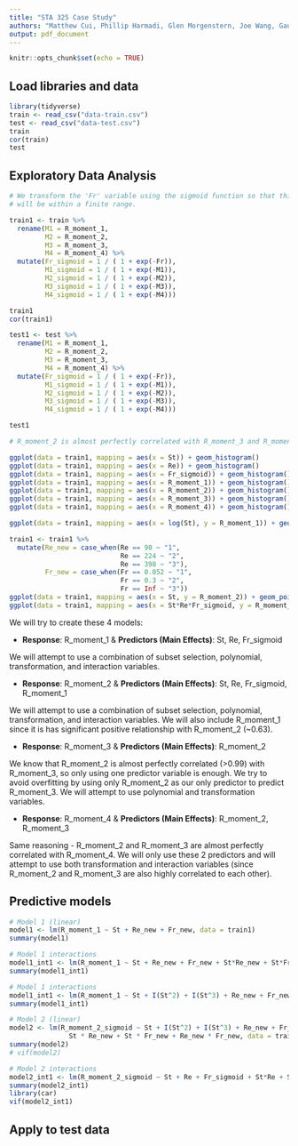 ```yaml
---
title: "STA 325 Case Study"
authors: "Matthew Cui, Phillip Harmadi, Glen Morgenstern, Joe Wang, Gaurav Sirdeshmukh, Gautam Sirdeshmukh"
output: pdf_document
---
```


```r
knitr::opts_chunk$set(echo = TRUE)
```

## Load libraries and data
```r
library(tidyverse)
train <- read_csv("data-train.csv")
test <- read_csv("data-test.csv")
train
cor(train)
test
```

## Exploratory Data Analysis

```r
# We transform the 'Fr' variable using the sigmoid function so that this variable 
# will be within a finite range.

train1 <- train %>%
  rename(M1 = R_moment_1, 
         M2 = R_moment_2, 
         M3 = R_moment_3, 
         M4 = R_moment_4) %>%
  mutate(Fr_sigmoid = 1 / ( 1 + exp(-Fr)),
         M1_sigmoid = 1 / ( 1 + exp(-M1)),
         M2_sigmoid = 1 / ( 1 + exp(-M2)),
         M3_sigmoid = 1 / ( 1 + exp(-M3)),
         M4_sigmoid = 1 / ( 1 + exp(-M4)))

train1
cor(train1)

test1 <- test %>%
  rename(M1 = R_moment_1, 
         M2 = R_moment_2, 
         M3 = R_moment_3, 
         M4 = R_moment_4) %>%
  mutate(Fr_sigmoid = 1 / ( 1 + exp(-Fr)),
         M1_sigmoid = 1 / ( 1 + exp(-M1)),
         M2_sigmoid = 1 / ( 1 + exp(-M2)),
         M3_sigmoid = 1 / ( 1 + exp(-M3)),
         M4_sigmoid = 1 / ( 1 + exp(-M4)))

test1

# R_moment_2 is almost perfectly correlated with R_moment_3 and R_moment 4.
```

```r
ggplot(data = train1, mapping = aes(x = St)) + geom_histogram()
ggplot(data = train1, mapping = aes(x = Re)) + geom_histogram()
ggplot(data = train1, mapping = aes(x = Fr_sigmoid)) + geom_histogram()
ggplot(data = train1, mapping = aes(x = R_moment_1)) + geom_histogram()
ggplot(data = train1, mapping = aes(x = R_moment_2)) + geom_histogram()
ggplot(data = train1, mapping = aes(x = R_moment_3)) + geom_histogram()
ggplot(data = train1, mapping = aes(x = R_moment_4)) + geom_histogram()

ggplot(data = train1, mapping = aes(x = log(St), y = R_moment_1)) + geom_point()

train1 <- train1 %>%
  mutate(Re_new = case_when(Re == 90 ~ "1",
                            Re == 224 ~ "2",
                            Re == 398 ~ "3"),
         Fr_new = case_when(Fr == 0.052 ~ "1",
                            Fr == 0.3 ~ "2",
                            Fr == Inf ~ "3"))
ggplot(data = train1, mapping = aes(x = St, y = R_moment_2)) + geom_point()
ggplot(data = train1, mapping = aes(x = St*Re*Fr_sigmoid, y = R_moment_2)) + geom_point()
```

We will try to create these 4 models:

- **Response**: R_moment_1 & **Predictors (Main Effects)**: St, Re, Fr_sigmoid

We will attempt to use a combination of subset selection, polynomial, 
transformation, and interaction variables.

- **Response**: R_moment_2 & **Predictors (Main Effects)**: St, Re, Fr_sigmoid, R_moment_1

We will attempt to use a combination of subset selection, polynomial, 
transformation, and interaction variables. We will also include R_moment_1 since
it is has significant positive relationship with R_moment_2 (~0.63).

- **Response**: R_moment_3 & **Predictors (Main Effects)**: R_moment_2

We know that R_moment_2 is almost perfectly correlated (>0.99) with R_moment_3, 
so only using one predictor variable is enough. We try to avoid overfitting by
using only R_moment_2 as our only predictor to predict R_moment_3. We will
attempt to use polynomial and transformation variables.

- **Response**: R_moment_4 & **Predictors (Main Effects)**: R_moment_2, R_moment_3

Same reasoning - R_moment_2 and R_moment_3 are almost perfectly correlated
with R_moment_4. We will only use these 2 predictors and will attempt to use
both transformation and interaction variables (since R_moment_2 and R_moment_3
are also highly correlated to each other).

## Predictive models

```r
# Model 1 (linear)
model1 <- lm(R_moment_1 ~ St + Re_new + Fr_new, data = train1)
summary(model1)

# Model 1 interactions
model1_int1 <- lm(R_moment_1 ~ St + Re_new + Fr_new + St*Re_new + St*Fr_new + Re_new*Fr_new, data = train1)
summary(model1_int1)

# Model 1 interactions
model1_int1 <- lm(R_moment_1 ~ St + I(St^2) + I(St^3) + Re_new + Fr_new + St*Re_new + St*Fr_new + Re_new*Fr_new, data = train1)
summary(model1_int1)
```


```r
# Model 2 (linear)
model2 <- lm(R_moment_2_sigmoid ~ St + I(St^2) + I(St^3) + Re_new + Fr_new +
               St * Re_new + St * Fr_new + Re_new * Fr_new, data = train1)
summary(model2)
# vif(model2)

# Model 2 interactions
model2_int1 <- lm(R_moment_2_sigmoid ~ St + Re + Fr_sigmoid + St*Re + St*Fr_sigmoid + Re*Fr_sigmoid, data = train1)
summary(model2_int1)
library(car)
vif(model2_int1)
```

## Apply to test data

```r

```


